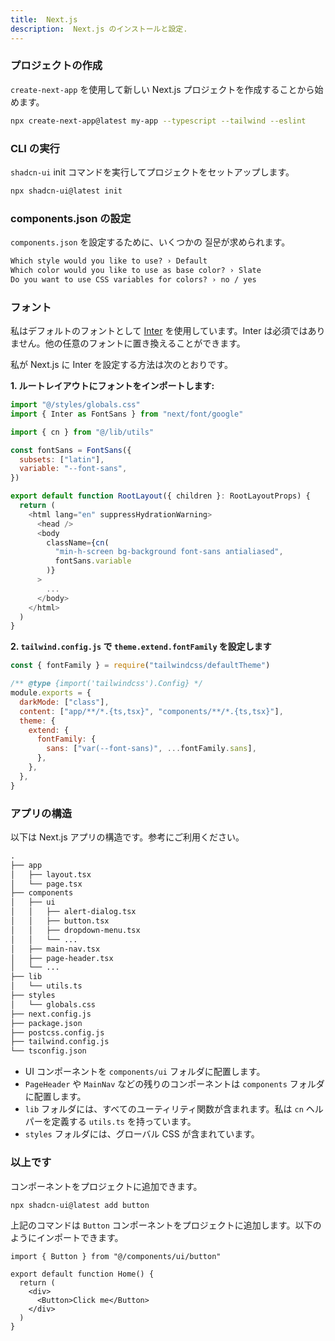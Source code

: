 ```yaml
---
title:  Next.js
description:  Next.js のインストールと設定.
---
```


<Steps>

### プロジェクトの作成

`create-next-app` を使用して新しい Next.js プロジェクトを作成することから始めます。

```bash
npx create-next-app@latest my-app --typescript --tailwind --eslint
```

### CLI の実行

`shadcn-ui` init コマンドを実行してプロジェクトをセットアップします。

```bash
npx shadcn-ui@latest init
```

### components.json の設定

`components.json` を設定するために、いくつかの 질문が求められます。

```txt showLineNumbers
Which style would you like to use? › Default
Which color would you like to use as base color? › Slate
Do you want to use CSS variables for colors? › no / yes
```

### フォント

私はデフォルトのフォントとして [Inter](https://rsms.me/inter/) を使用しています。Inter は必須ではありません。他の任意のフォントに置き換えることができます。

私が Next.js に Inter を設定する方法は次のとおりです。

**1. ルートレイアウトにフォントをインポートします:**

```js showLineNumbers title=app/layout.tsx {2,5-8,16-17}
import "@/styles/globals.css"
import { Inter as FontSans } from "next/font/google"

import { cn } from "@/lib/utils"

const fontSans = FontSans({
  subsets: ["latin"],
  variable: "--font-sans",
})

export default function RootLayout({ children }: RootLayoutProps) {
  return (
    <html lang="en" suppressHydrationWarning>
      <head />
      <body
        className={cn(
          "min-h-screen bg-background font-sans antialiased",
          fontSans.variable
        )}
      >
        ...
      </body>
    </html>
  )
}
```

**2. `tailwind.config.js` で `theme.extend.fontFamily` を設定します**

```js showLineNumbers title=tailwind.config.js {9-11}
const { fontFamily } = require("tailwindcss/defaultTheme")

/** @type {import('tailwindcss').Config} */
module.exports = {
  darkMode: ["class"],
  content: ["app/**/*.{ts,tsx}", "components/**/*.{ts,tsx}"],
  theme: {
    extend: {
      fontFamily: {
        sans: ["var(--font-sans)", ...fontFamily.sans],
      },
    },
  },
}
```

### アプリの構造

以下は Next.js アプリの構造です。参考にご利用ください。

```txt {6-10,14-15}
.
├── app
│   ├── layout.tsx
│   └── page.tsx
├── components
│   ├── ui
│   │   ├── alert-dialog.tsx
│   │   ├── button.tsx
│   │   ├── dropdown-menu.tsx
│   │   └── ...
│   ├── main-nav.tsx
│   ├── page-header.tsx
│   └── ...
├── lib
│   └── utils.ts
├── styles
│   └── globals.css
├── next.config.js
├── package.json
├── postcss.config.js
├── tailwind.config.js
└── tsconfig.json
```

- UI コンポーネントを `components/ui` フォルダに配置します。
- `PageHeader` や `MainNav` などの残りのコンポーネントは `components` フォルダに配置します。
- `lib` フォルダには、すべてのユーティリティ関数が含まれます。私は `cn` ヘルパーを定義する `utils.ts` を持っています。
- `styles` フォルダには、グローバル CSS が含まれています。

### 以上です

コンポーネントをプロジェクトに追加できます。

```bash
npx shadcn-ui@latest add button
```

上記のコマンドは `Button` コンポーネントをプロジェクトに追加します。以下のようにインポートできます。

```tsx {1,6} showLineNumbers
import { Button } from "@/components/ui/button"

export default function Home() {
  return (
    <div>
      <Button>Click me</Button>
    </div>
  )
}
```

</Steps>